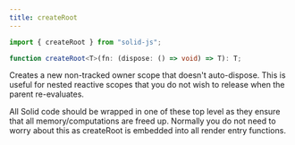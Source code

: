 ```yaml
---
title: createRoot
---
```


```ts
import { createRoot } from "solid-js";

function createRoot<T>(fn: (dispose: () => void) => T): T;
```

Creates a new non-tracked owner scope that doesn't auto-dispose.
This is useful for nested reactive scopes that you do not wish to release when the parent re-evaluates.

All Solid code should be wrapped in one of these top level as they ensure that all memory/computations are freed up.
Normally you do not need to worry about this as createRoot is embedded into all render entry functions.
